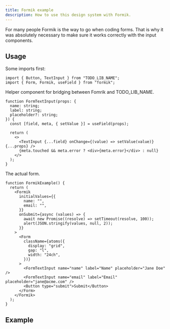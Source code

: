 ```yaml
---
title: Formik example
description: How to use this design system with Formik.
---
```


For many people Formik is the way to go when coding forms. That is why it was absolutely necessary to make sure it works correctly with the input components.

## Usage

Some imports first:

```tsx
import { Button, TextInput } from "TODO_LIB_NAME";
import { Form, Formik, useField } from "formik";
```

Helper component for bridging between Fomrik and TODO_LIB_NAME.

```tsx
function FormTextInput(props: {
  name: string;
  label: string;
  placeholder?: string;
}) {
  const [field, meta, { setValue }] = useField(props);

  return (
    <>
      <TextInput {...field} onChange={(value) => setValue(value)} {...props} />
      {meta.touched && meta.error ? <div>{meta.error}</div> : null}
    </>
  );
}
```

The actual form.

```tsx
function FormikExample() {
  return (
    <Formik
      initialValues={{
        name: "",
        email: "",
      }}
      onSubmit={async (values) => {
        await new Promise((resolve) => setTimeout(resolve, 100));
        alert(JSON.stringify(values, null, 2));
      }}
    >
      <Form
        className={atoms({
          display: "grid",
          gap: "l",
          width: "24ch",
        })}
      >
        <FormTextInput name="name" label="Name" placeholder="Jane Doe" />
        <FormTextInput name="email" label="Email" placeholder="jane@acme.com" />
        <Button type="submit">Submit</Button>
      </Form>
    </Formik>
  );
}
```

## Example

<FormikExample />
